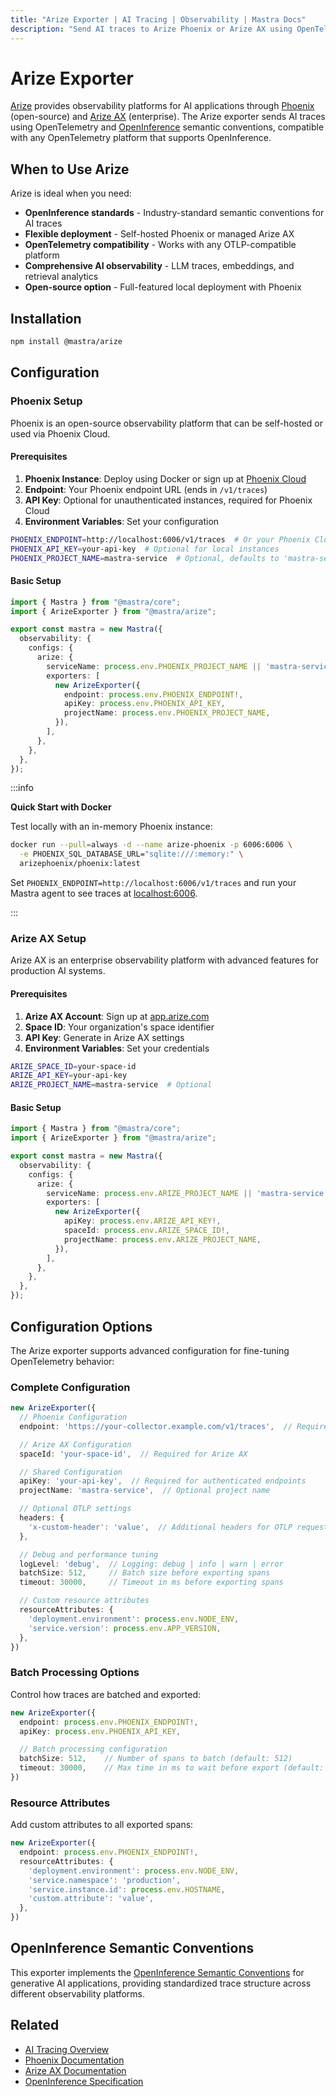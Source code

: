```yaml
---
title: "Arize Exporter | AI Tracing | Observability | Mastra Docs"
description: "Send AI traces to Arize Phoenix or Arize AX using OpenTelemetry and OpenInference"
---
```



# Arize Exporter

[Arize](https://arize.com/) provides observability platforms for AI applications through [Phoenix](https://phoenix.arize.com/) (open-source) and [Arize AX](https://arize.com/generative-ai/) (enterprise). The Arize exporter sends AI traces using OpenTelemetry and [OpenInference](https://github.com/Arize-ai/openinference/tree/main/spec) semantic conventions, compatible with any OpenTelemetry platform that supports OpenInference.

## When to Use Arize

Arize is ideal when you need:
- **OpenInference standards** - Industry-standard semantic conventions for AI traces
- **Flexible deployment** - Self-hosted Phoenix or managed Arize AX
- **OpenTelemetry compatibility** - Works with any OTLP-compatible platform
- **Comprehensive AI observability** - LLM traces, embeddings, and retrieval analytics
- **Open-source option** - Full-featured local deployment with Phoenix

## Installation

```bash npm2yarn
npm install @mastra/arize
```

## Configuration

### Phoenix Setup

Phoenix is an open-source observability platform that can be self-hosted or used via Phoenix Cloud.

#### Prerequisites

1. **Phoenix Instance**: Deploy using Docker or sign up at [Phoenix Cloud](https://app.phoenix.arize.com/login)
2. **Endpoint**: Your Phoenix endpoint URL (ends in `/v1/traces`)
3. **API Key**: Optional for unauthenticated instances, required for Phoenix Cloud
4. **Environment Variables**: Set your configuration

```bash title=".env"
PHOENIX_ENDPOINT=http://localhost:6006/v1/traces  # Or your Phoenix Cloud URL
PHOENIX_API_KEY=your-api-key  # Optional for local instances
PHOENIX_PROJECT_NAME=mastra-service  # Optional, defaults to 'mastra-service'
```

#### Basic Setup

```typescript title="src/mastra/index.ts"
import { Mastra } from "@mastra/core";
import { ArizeExporter } from "@mastra/arize";

export const mastra = new Mastra({
  observability: {
    configs: {
      arize: {
        serviceName: process.env.PHOENIX_PROJECT_NAME || 'mastra-service',
        exporters: [
          new ArizeExporter({
            endpoint: process.env.PHOENIX_ENDPOINT!,
            apiKey: process.env.PHOENIX_API_KEY,
            projectName: process.env.PHOENIX_PROJECT_NAME,
          }),
        ],
      },
    },
  },
});
```

:::info

**Quick Start with Docker**

Test locally with an in-memory Phoenix instance:

```bash
docker run --pull=always -d --name arize-phoenix -p 6006:6006 \
  -e PHOENIX_SQL_DATABASE_URL="sqlite:///:memory:" \
  arizephoenix/phoenix:latest
```

Set `PHOENIX_ENDPOINT=http://localhost:6006/v1/traces` and run your Mastra agent to see traces at [localhost:6006](http://localhost:6006).

:::

### Arize AX Setup

Arize AX is an enterprise observability platform with advanced features for production AI systems.

#### Prerequisites

1. **Arize AX Account**: Sign up at [app.arize.com](https://app.arize.com/)
2. **Space ID**: Your organization's space identifier
3. **API Key**: Generate in Arize AX settings
4. **Environment Variables**: Set your credentials

```bash title=".env"
ARIZE_SPACE_ID=your-space-id
ARIZE_API_KEY=your-api-key
ARIZE_PROJECT_NAME=mastra-service  # Optional
```

#### Basic Setup

```typescript title="src/mastra/index.ts"
import { Mastra } from "@mastra/core";
import { ArizeExporter } from "@mastra/arize";

export const mastra = new Mastra({
  observability: {
    configs: {
      arize: {
        serviceName: process.env.ARIZE_PROJECT_NAME || 'mastra-service',
        exporters: [
          new ArizeExporter({
            apiKey: process.env.ARIZE_API_KEY!,
            spaceId: process.env.ARIZE_SPACE_ID!,
            projectName: process.env.ARIZE_PROJECT_NAME,
          }),
        ],
      },
    },
  },
});
```

## Configuration Options

The Arize exporter supports advanced configuration for fine-tuning OpenTelemetry behavior:

### Complete Configuration

```typescript
new ArizeExporter({
  // Phoenix Configuration
  endpoint: 'https://your-collector.example.com/v1/traces',  // Required for Phoenix

  // Arize AX Configuration
  spaceId: 'your-space-id',  // Required for Arize AX

  // Shared Configuration
  apiKey: 'your-api-key',  // Required for authenticated endpoints
  projectName: 'mastra-service',  // Optional project name

  // Optional OTLP settings
  headers: {
    'x-custom-header': 'value',  // Additional headers for OTLP requests
  },

  // Debug and performance tuning
  logLevel: 'debug',  // Logging: debug | info | warn | error
  batchSize: 512,     // Batch size before exporting spans
  timeout: 30000,     // Timeout in ms before exporting spans

  // Custom resource attributes
  resourceAttributes: {
    'deployment.environment': process.env.NODE_ENV,
    'service.version': process.env.APP_VERSION,
  },
})
```

### Batch Processing Options

Control how traces are batched and exported:

```typescript
new ArizeExporter({
  endpoint: process.env.PHOENIX_ENDPOINT!,
  apiKey: process.env.PHOENIX_API_KEY,

  // Batch processing configuration
  batchSize: 512,    // Number of spans to batch (default: 512)
  timeout: 30000,    // Max time in ms to wait before export (default: 30000)
})
```

### Resource Attributes

Add custom attributes to all exported spans:

```typescript
new ArizeExporter({
  endpoint: process.env.PHOENIX_ENDPOINT!,
  resourceAttributes: {
    'deployment.environment': process.env.NODE_ENV,
    'service.namespace': 'production',
    'service.instance.id': process.env.HOSTNAME,
    'custom.attribute': 'value',
  },
})
```

## OpenInference Semantic Conventions

This exporter implements the [OpenInference Semantic Conventions](https://github.com/Arize-ai/openinference/tree/main/spec) for generative AI applications, providing standardized trace structure across different observability platforms.

## Related

- [AI Tracing Overview](/docs/observability/ai-tracing/overview)
- [Phoenix Documentation](https://docs.arize.com/phoenix)
- [Arize AX Documentation](https://docs.arize.com/)
- [OpenInference Specification](https://github.com/Arize-ai/openinference/tree/main/spec)
